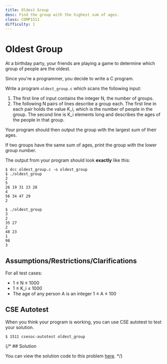 ```yaml
---
title: Oldest Group
desc: Find the group with the highest sum of ages.
class: COMP1511
difficulty: 1
---
```


# Oldest Group

At a birthday party, your friends are playing a game to determine which group of people are the oldest.

Since you're a programmer, you decide to write a C program.

Write a program `oldest_group.c` which scans the following input:

1. The first line of input contains the integer N, the number of groups.
2. The following N pairs of lines describe a group each. The first line in each pair holds the value K_i, which is the number of people in the group. The second line is K_i elements long and describes the ages of the people in that group.

Your program should then output the group with the largest sum of their ages. 

If two groups have the same sum of ages, print the group with the lower group number.

The output from your program should look **exactly** like this:

```bash:~/1511-revision/oldest_group
$ dcc oldest_group.c -o oldest_group
$ ./oldest_group
2
5
26 19 31 23 28
4
56 34 47 29
2
```

```bash:~/1511-revision/oldest_group
$ ./oldest_group
3
2
35 27
2 
48 23
1
98
3
```

## Assumptions/Restrictions/Clarifications

For all test cases:
- 1 ≤ N ≤ 1000
- 1 ≤ K_i ≤ 1000
- The age of any person A is an integer 1 ≤ A ≤ 100

## CSE Autotest

When you think your program is working, you can use CSE autotest to test your solution.

```bash:~/1511-revision/oldest_group:~
$ 1511 csesoc-autotest oldest_group
```

{/* ## Solution

You can view the solution code to this problem [here](https://github.com/csesoc/comp1511-revision-t1-2022/blob/master/solutions/oldest-group/solution.c). */}

